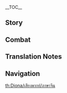 {{CharacterTabs}}
{{LanguageTabs}}

__TOC__
==Story==
{{VO/Story
|character           = Diona
|language            = zh
|language_s          = zh
|language_t          = zh-tw
|name_s              = 迪奥娜
|name_t              = 迪奧娜

|vo_01_01_title_s    = 初次见面…
|vo_01_01_title_t    = 初次見面…
|vo_01_01_subtitle   = Hello
|vo_01_01_file       = VO_{language}{character} Hello.ogg
|vo_01_01_tx_s       = 「猫尾酒馆」的招牌调酒师，迪奥娜，我的出场费可是很贵的。唔？你居然…不是为了酒才来的？哼，那你的邀请…我就勉为其难地接受了。
|vo_01_01_tx_t       = 「貓尾酒館」的招牌調酒師，迪奧娜，我的出場費可是很貴的。唔？{{MC|你|妳|mc=1}}居然…不是為了酒才來的？哼，那{{MC|你|妳|mc=1}}的邀請…我就勉為其難地接受了。
|vo_01_01_rm         = "Māowěi Jiǔguǎn" de zhāopái tiáojiǔ-shī, Dí'àonà, wǒ de chūchǎng-fèi kěshì hěn guì de. N? Nǐ jūrán... bùshì wèile jiǔ cái lái de? Heng, nà nǐ de yāoqǐng... wǒ jiù miǎnwéi-qí'nán de jiēshòule.
|vo_01_01_tl         = Signature bartender of the [[Cat's Tail]], Diona! My appearance fee is quite expensive. Oh? You... You're actually not here for wine? Hmph, then I'll... reluctantly accept your invitation.

|vo_02_01_title_s    = 闲聊・放松
|vo_02_01_title_t    = 閒聊・放鬆
|vo_02_01_subtitle   = Chat: Relax
|vo_02_01_file       = VO_{language}{character} Chat - Relax.ogg
|vo_02_01_tx_s       = 哈~~好舒服，身体都变得更柔软了。
|vo_02_01_tx_t       = 哈~~好舒服，身體都變得更柔軟了。
|vo_02_01_rm         = Ha~~ Hǎo shūfú, shēntǐ dōu biàn de gèng róuruǎnle.
|vo_02_01_tl         = Ah~ I feel great. My body has become even more flexible.
|vo_02_02_title_s    = 闲聊・思考
|vo_02_02_title_t    = 閒聊・思考
|vo_02_02_subtitle   = Chat: Thinking
|vo_02_02_file       = VO_{language}{character} Chat - Thinking.ogg
|vo_02_02_tx_s       = 蜥蜴尾巴、胡椒、星螺…还差点什么才能调出「难喝到头脑炸裂的酒」呢？呜…
|vo_02_02_tx_t       = 蜥蜴尾巴、胡椒、星螺…還差點什麼才能調出「難喝到頭腦炸裂的酒」呢？嗚…
|vo_02_02_rm         = Xīyì wěibā, Hújiāo, Xīngluó... Hái chàdiǎn shénme cáinéng tiáochū "nánhē dào tóunǎo zhàliè de jiǔ" ne? Wu...
|vo_02_02_tl         = [[Lizard Tail]], [[Pepper]], [[Starconch]]... What else do I need to brew a "wine that is so terrible that your brain explodes when you drink it"? [Sob]...
|vo_02_03_title_s    = 闲聊・等待
|vo_02_03_title_t    = 閒聊・等待
|vo_02_03_subtitle   = Chat: Waiting
|vo_02_03_file       = VO_{language}{character} Chat - Waiting.ogg
|vo_02_03_tx_s       = 才，才没有在等你。我只是，正好在休息而已！
|vo_02_03_tx_t       = 才，才沒有在等{{MC|你|妳|mc=1}}。我只是，正好在休息而已！
|vo_02_03_rm_s       = Cái, cái méiyǒu zài děng nǐ. Wǒ zhǐshì, zhènghǎo zài xiūxi éryǐ!
|vo_02_03_rm_t       = Cái, cái méiyǒu zài děng nǐ. Wǒ zhǐshì, zhènghǎo zài xiūxí éryǐ!
|vo_02_03_tl         = I&mdash;I wasn't waiting for you. I just... happened to be resting, that's all!

<!-- Weather -->
|vo_03_01_title_s    = 下雨的时候…
|vo_03_01_title_t    = 下雨的時候…
|vo_03_01_subtitle   = When It Rains
|vo_03_01_file       = VO_{language}{character} When It Rains.ogg
|vo_03_01_tx_s       = 呜呜…讨厌下雨…去屋子里吧。唔，只是因为弄干衣服很麻烦！才不是什么怕水呢！
|vo_03_01_tx_t       = 嗚嗚…討厭下雨…去屋子裡吧。唔，只是因為弄乾衣服很麻煩！才不是什麼怕水呢！
|vo_03_01_rm         = Wuwu... Tǎoyàn xiàyǔ... Qù wūzi lǐ ba. N, zhǐshì yīnwèi nòng gàn yīfú hěn máfan! Cái bùshì shénme pàshuǐ ne!
|vo_03_01_tl         = [Sob]... I hate when it rains... Let's go inside. Um, only because drying clothes is really annoying! It's not that I'm scared of water or anything!
|vo_03_02_title_s    = 打雷的时候…
|vo_03_02_title_t    = 打雷的時候…
|vo_03_02_subtitle   = When Thunder Strikes
|vo_03_02_file       = VO_{language}{character} When Thunder Strikes.ogg
|vo_03_02_tx_s       = 欸？！…我没有在发抖！没有！…呜…
|vo_03_02_tx_t       = 欸？！…我沒有在發抖！沒有！…嗚…
|vo_03_02_rm         = E?! ...Wǒ méiyǒu zài fādǒu! Méiyǒu! ...Wu...
|vo_03_02_tl         = Eh?! ...I'm not shivering! I'm not! ...Ugh...
|vo_03_03_title_s    = 下雪的时候・玩雪
|vo_03_03_title_t    = 下雪的時候・玩雪
|vo_03_03_subtitle   = When It Snows: Playtime
|vo_03_03_file       = VO_{language}{character} When It Snows - Playtime.ogg
|vo_03_03_tx_s       = 这个凉飕飕的触感，哇…好棒，好有趣。
|vo_03_03_tx_t       = 這個涼颼颼的觸感，哇…好棒，好有趣。
|vo_03_03_rm         = Zhège liáng-sōusōu de chùgǎn, wa... Hǎo bàng, hǎo yǒuqù.
|vo_03_03_tl         = This chilly wind, wow... It's so nice and interesting.
|vo_03_04_title_s    = 下雪的时候・观雪
|vo_03_04_title_t    = 下雪的時候・觀雪
|vo_03_04_subtitle   = When It Snows: Viewing
|vo_03_04_file       = VO_{language}{character} When It Snows - Viewing.ogg
|vo_03_04_tx_s       = 白茫茫的雪在风里跳舞，真好看呢。嗯…我旁边的座位还空着，没人坐哦。
|vo_03_04_tx_t       = 白茫茫的雪在風裡跳舞，真好看呢。嗯…我旁邊的座位還空著，沒人坐哦。
|vo_03_04_rm         = Bái-mángmáng de xuě zài fēng lǐ tiàowǔ, zhēn hǎokàn ne. Ng... wǒ pángbiān de zuòwèi hái kōngzhe, méi rén zuò o.
|vo_03_04_tl         = This vast expanse of white snow, dancing in the wind. How pretty. Mmm... This seat beside me is still empty, you know, no one's sitting here.
|vo_03_05_title_s    = 阳光很好…
|vo_03_05_title_t    = 陽光很好…
|vo_03_05_subtitle   = When the Sun Is Out
|vo_03_05_file       = VO_{language}{character} When the Sun Is Out.ogg
|vo_03_05_tx_s       = 走喽，晒太阳…你不去我可就自己去了哦…唔，最后一次机会！走不走！
|vo_03_05_tx_t       = 走嘍，曬太陽…{{MC|你|妳|mc=1}}不去我可就自己去了哦…唔，最後一次機會！走不走！
|vo_03_05_rm         = Zǒu lóu, shài tàiyáng... Nǐ bù qù wǒ kě jiù zìjǐ qùle o... N, zuìhòu yīcì jīhuì! Zǒu bù zǒu!
|vo_03_05_tl         = Let's go bask in the sun... If you're not going, I'm going alone... Ngh, final chance! Do you want to go or not?

|vo_04_01_title_s    = 早上好…
|vo_04_01_title_t    = 早安…
|vo_04_01_subtitle   = Good Morning
|vo_04_01_file       = VO_{language}{character} Good Morning.ogg
|vo_04_01_tx_s       = 早，把橱柜里那罐腌泥鳅递给我一下&mdash;&mdash;好咧，我要开始摧毁蒙德酒业啦。
|vo_04_01_tx_t       = 早，把櫥櫃裡那罐醃泥鰍遞給我一下&mdash;&mdash;好咧，我要開始摧毀蒙德酒業啦。
|vo_04_01_rm         = Zǎo, bǎ chúguì lǐ nà guàn yān-níqiū dì gěi wǒ yīxià{{lmdash}} Hǎo lie, wǒ yào kāishǐ cuīhuǐ Méngdé jiǔyè la.
|vo_04_01_tl         = Morning, pass me that can of pickled loaches from the shelf&mdash; Okay, I'm going to start destroying the Mondstadt wine industry.
|vo_04_02_title_s    = 中午好・异响
|vo_04_02_title_t    = 午安・異響
|vo_04_02_subtitle   = Good Afternoon: Strange Noises
|vo_04_02_file       = VO_{language}{character} Good Afternoon - Strange Noises.ogg
|vo_04_02_tx_s       = 咕噜噜…嗯？没有！你什么都没有听到！
|vo_04_02_tx_t       = 咕嚕嚕…嗯？沒有！{{MC|你|妳|mc=1}}什麼都沒有聽到！
|vo_04_02_rm         = Gululu... Ǹg? Méiyǒu! Nǐ shénme dōu méiyǒu tīng dào!
|vo_04_02_tl         = [Rumbles]... Hmm? It's nothing! You heard nothing!
|vo_04_03_title_s    = 中午好・罐头
|vo_04_03_title_t    = 午安・罐頭
|vo_04_03_subtitle   = Good Afternoon: Canned Food
|vo_04_03_file       = VO_{language}{character} Good Afternoon - Canned Food.ogg
|vo_04_03_tx_s       = 这个鱼肉罐头是我好不容易省下来的，别，别看啦！最多…最多只能给你尝一口。
|vo_04_03_tx_t       = 這個魚肉罐頭是我好不容易省下來的，別，別看啦！最多…最多只能給{{MC|你|妳|mc=1}}嘗一口。
|vo_04_03_rm         = Zhège yúròu-guàntóu shì wǒ hǎobù róngyì shěng xiàlái de, bié, bié kàn la! Zuìduō... zuìduō zhǐ néng gěi nǐ cháng yīkǒu.
|vo_04_03_tl         = I worked hard to save this can of fish for today, so s-stop looking at it! At most... at most, you can only have a bite.
|vo_04_04_title_s    = 晚上好…
|vo_04_04_title_t    = 晚上好…
|vo_04_04_subtitle   = Good Evening
|vo_04_04_file       = VO_{language}{character} Good Evening.ogg
|vo_04_04_tx_s       = 失败了…又失败了…大家都喝得好开心，呜…别安慰我，我才不需要安慰…
|vo_04_04_tx_t       = 失敗了…又失敗了…大家都喝得好開心，嗚…別安慰我，我才不需要安慰…
|vo_04_04_rm         = Shībàile... Yòu shībàile... Dàjiā dōu hē de hǎo kāixīn, wū... Bié ānwèi wǒ, wǒ cái bù xūyào ānwèi...
|vo_04_04_tl         = I failed... I failed again... Everyone's drinking so happily, [sob]... Don't comfort me, I obviously don't need comforting...
|vo_04_05_title_s    = 晚安…
|vo_04_05_title_t    = 晚安…
|vo_04_05_subtitle   = Good Night
|vo_04_05_file       = VO_{language}{character} Good Night.ogg
|vo_04_05_tx_s       = 你没有猫的夜视能力，走夜路不要紧吧？要我护送你的话…欸，有灯啊？…谁，谁要护送你啦，快点走快点走。
|vo_04_05_tx_t       = {{MC|你|妳|mc=1}}沒有貓的夜視能力，走夜路不要緊吧？要我護送{{MC|你|妳|mc=1}}的話…欸，有燈啊？…誰，誰要護送{{MC|你|妳|mc=1}}啦，快點走快點走。
|vo_04_05_rm         = Nǐ méiyǒu māo de yèshì nénglì, zǒu yèlù bùyàojǐn ba? Yào wǒ hùsòng nǐ dehuà... Ei, yǒu dēng a? ...Shúi, shúi yào hùsòng nǐ la, kuàidiǎn zǒu kuàidiǎn zǒu.
|vo_04_05_tl         = You don't have a cat's night vision, are you okay walking in the dark? If you want me to send you off... Eh, there are lights here? ...I-It's not like I wanted to send you off anyway. Off you go, off you go.

|vo_05_01_title_s    = 关于{name_s}自己…
|vo_05_01_title_t    = 關於{name_t}自己…
|vo_05_01_subtitle   = About {character}
|vo_05_01_file       = VO_{language}{character} About {character}.ogg
|vo_05_01_tx_s       = 耳朵和尾巴才不是什么装饰，是「凯茨莱茵家族」血统的象征，真是少见多怪。呃…你、你把手伸过来干什么？这个…唔…好吧，耳朵的话可以让你摸一下…但是尾巴、尾巴绝对不可以！
|vo_05_01_tx_t       = 耳朵和尾巴才不是什麼裝飾，是「凱茨萊茵家族」血統的象徵，真是少見多怪。呃…{{MC|你|妳|mc=1}}、{{MC|你|妳|mc=1}}把手伸過來幹什麼？這個…唔…好吧，耳朵的話可以讓{{MC|你|妳|mc=1}}摸一下…但是尾巴、尾巴絕對不可以！
|vo_05_01_rm_s       = Ěrduǒ hé wěibā cái bùshì shénme zhuāngshì, shì "Kǎicíláiyīn Jiāzú" xuètǒng de xiàngzhēng, zhēnshi shǎojiàn-duōguài. E... nǐ, nǐ bǎ shǒu shēn guòlái gànshénme? Zhège... N... Hǎo ba, ěrduǒ dehuà kěyǐ ràng nǐ mō yīxià... Dànshì wěibā, wěibā juéduì bù kěyǐ!
|vo_05_01_rm_t       = Ěrduǒ hàn wěibā cái bùshì shénme zhuāngshì, shì "Kǎicíláiyīn Jiāzú" xiětǒng de xiàngzhēng, zhēnshi shǎojiàn-duōguài. E... nǐ, nǐ bǎ shǒu shēn guòlái gànshénme? Zhège... N... Hǎo ba, ěrduǒ dehuà kěyǐ ràng nǐ mō yīxià... Dànshì wěibā, wěibā juéduì bù kěyǐ!
|vo_05_01_tl         = My ears and tail aren't just accessories, they're symbols of the the "Kätzlein Family" lineage! You're just making a fuss because you rarely see these kinds of features. W-Why are you reaching over? This... Ngh... Fine, I can let you touch my ears for a bit... But you're not allowed to touch my t&mdash;tail!

|vo_06_01_title_s    = 关于我们・饮料
|vo_06_01_title_t    = 關於我們・飲料
|vo_06_01_subtitle   = About Us: Drinks
|vo_06_01_file       = VO_{language}{character} About Us - Drinks.ogg
|vo_06_01_tx_s       = 想喝无酒精饮料？难倒是不难，但是没有意义！无论成功还是失败，都和摧毁蒙德酒业的目标没有关联。我才不会做呢。
|vo_06_01_tx_t       = 想喝無酒精飲料？難倒是不難，但是沒有意義！無論成功還是失敗，都和摧毀蒙德酒業的目標沒有關聯。我才不會做呢。
|vo_06_01_rm_s       = Xiǎng hē wú-jiǔjīng yǐnliào? Nán dǎoshì bù nán, dànshì méiyǒu yìyì! Wúlùn chénggōng háishì shībài, dōu hé cuīhuǐ Méngdé jiǔyè de mùbiāo méiyǒu guānlián. Wǒ cái bùhuì zuò ne.
|vo_06_01_rm_t       = Xiǎng hē wú-jiǔjīng yǐnliào? Nán dǎoshì bù nán, dànshì méiyǒu yìyì! Wúlùn chénggōng háishì shībài, dōu hàn cuīhuǐ Méngdé jiǔyè de mùbiāo méiyǒu guānlián. Wǒ cái bùhuì zuò ne.
|vo_06_01_tl         = You want to drink a non-alcoholic beverage? That wouldn't be hard for me to make, but it would be pointless anyway! Whether I succeed or fail would have no bearing on my goal of destroying Mondstadt's wine industry. I obviously don't want to do that.

|vo_06_02_title_s    = 关于我们・贵宾渠道
|vo_06_02_title_t    = 關於我們・貴賓待遇
|vo_06_02_subtitle   = About Us: VIP Channels
|vo_06_02_friendship = 6
|vo_06_02_file       = VO_{language}{character} About Us - VIP Channels.ogg
|vo_06_02_tx_s       = 喏，这个是「了不起的夏日梦幻忧郁珊瑚气泡茶」，只是因为最近无聊才做的。热门产品？排队抢购？你在说什么呢，我可没听见。
|vo_06_02_tx_t       = 喏，這個是「了不起的夏日夢幻憂鬱珊瑚氣泡茶」，只是因為最近無聊才做的。熱門產品？排隊搶購？{{MC|你|妳|mc=1}}在說什麼呢，我可沒聽見。
|vo_06_02_rm         = Nuo, zhège shì "Liǎobùqǐ de Xiàrì Mènghuàn Yōuyù Shānhú Qìpào Chá", zhǐshì yīnwèi zuìjìn wúliáo cái zuò de. Rèmén chǎnpǐn? Páiduì qiǎnggòu? Nǐ zài shuō shénme ne, wǒ kě méi tīngjiàn.
|vo_06_02_tl         = Here you go, this is an "Incredible Dreamy Melancholy Summer Coral Sparkling Tea." I only made this because I've been bored recently. A hot-selling product? People queuing to snatch it up? What are you talking about? I didn't hear anything.
|vo_06_03_title_s    = 关于我们・聊天需要
|vo_06_03_title_t    = 關於我們・聊天需要
|vo_06_03_subtitle   = About Us: The Need to Chat
|vo_06_03_friendship = 6
|vo_06_03_file       = VO_{language}{character} About Us - The Need to Chat.ogg
|vo_06_03_tx_s       = 唔…要是，要是你感觉孤单了，我可以随便陪你聊聊天。我还是知道很多事情的哦！也是很好的…那个叫什么，说话对象哦。没错没错！来跟我，多说说话吧…
|vo_06_03_tx_t       = 唔…要是，要是{{MC|你|妳|mc=1}}感覺孤單了，我可以隨便陪{{MC|你|妳|mc=1}}聊聊天。我還是知道很多事情的哦！也是很好的…那個叫什麼，說話對象哦。沒錯沒錯！來跟我，多說說話吧…
|vo_06_03_rm         = N... yàoshi, yàoshi nǐ gǎnjué gūdānle, wǒ kěyǐ suíbiàn péi nǐ liáoliáotiān. Wǒ háishì zhīdào hěnduō shìqíng de o! Yěshì hěn hǎo de... nàge jiào shénme, shuōhuà duìxiàng o. Méicuò méicuò! Lái gēn wǒ, duō shuōshuōhuà ba...
|vo_06_03_tl         = Um... I-If you feel lonely, I could just casually have a chat with you. I'm very knowledgeable, you know! I'm also a very good... what do you call them again, conversation partner? That's right, that's right! Come and talk a little more with me...
|vo_06_04_title_s    = 关于我们・好奇心
|vo_06_04_title_t    = 關於我們・好奇心
|vo_06_04_subtitle   = About Us: Curiosity
|vo_06_04_friendship = 6
|vo_06_04_file       = VO_{language}{character} About Us - Curiosity.ogg
|vo_06_04_tx_s       = 是什么是什么？你拿着的是什么？快给我看看！说不定丢到酒里能做出相当难喝的…啊，什么嘛，原来只是长得奇怪了点的蘑菇而已呀，真无趣。
|vo_06_04_tx_t       = 是什麼是什麼？{{MC|你|妳|mc=1}}拿著的是什麼？快給我看看！說不定丟到酒裡能做出相當難喝的…啊，什麼嘛，原來只是長得奇怪了點的蘑菇而已呀，真無趣。
|vo_06_04_rm         = Shì shénme shì shénme? Nǐ názhe de shì shénme? Kuài gěi wǒ kànkàn! Shuōbudìng diū dào jiǔ lǐ néng zuòchū xiāngdāng ná hē de... a, shénme ma, yuánlái zhǐshì zhǎng de qíguàile diǎn de mógū éryǐ ya, zhēn wúqù.
|vo_06_04_tl         = What is it, what is it? What are you holding? Hurry up and let me see! It might be something that I can throw into wine to make a decently terrible... Aww, come on, it's just a weird-looking mushroom? How boring.

|vo_07_01_title_s    = 关于「神之眼」・遗传
|vo_07_01_title_t    = 關於「神之眼」・遺傳
|vo_07_01_subtitle   = About the [[Vision]]: Heirloom
|vo_07_01_friendship = 3
|vo_07_01_file       = VO_{language}{character} About the Vision - Heirloom.ogg
|vo_07_01_tx_s       = 问我的「神之眼」是怎么来的？哼，是、呃…是凯茨莱茵的家族遗传！唔？杜拉夫先生根本没有神之眼？欸&mdash;&mdash;露馅了。
|vo_07_01_tx_t       = 問我的「神之眼」是怎麼來的？哼，是、呃…是凱茨萊茵的家族遺傳！唔？杜拉夫先生根本沒有神之眼？欸&mdash;&mdash;露餡了。
|vo_07_01_rm         = Wèn wǒ de "Shénzhīyǎn" shì zěnme lái de? Heng, shì, e... Shì Kǎicíláiyīn de jiāzú-yíchuán! N? Dùlāfū-xiānshēng gēnběn méiyǒu Shénzhīyǎn? E{{lmdash}} Lòuxiànle.
|vo_07_01_tl         = You're asking where my "Vision" came from? Hmph, it's, uh... It's an heirloom of the Kätzlein Family! Hmm? Mr. Draff doesn't even have a Vision? Ah... I gave it away.
|vo_07_02_title_s    = 关于「神之眼」・来历
|vo_07_02_title_t    = 關於「神之眼」・來歷
|vo_07_02_subtitle   = About the [[Vision]]: Origin
|vo_07_02_friendship = 5
|vo_07_02_file       = VO_{language}{character} About the Vision - Origin.ogg
|vo_07_02_tx_s       = 为什么非得告诉你啦，哼！算了，看在你一直追问的份上，看在…看在我们是朋友的份上。那次我爸爸外出打猎，差点出大事，在大雨中，我脑袋里想的全部事情就是要找到他，救出他…好了啦，满意了吧！
|vo_07_02_tx_t       = 為什麼非得告訴{{MC|你|妳|mc=1}}啦，哼！算了，看在{{MC|你|妳|mc=1}}一直追問的份上，看在…看在我們是朋友的份上。那次我爸爸外出打獵，差點出大事，在大雨中，我腦袋裡想的全部事情就是要找到他，救出他…好了啦，滿意了吧！
|vo_07_02_rm         = Wèishénme fēiděi gàosù nǐ la, heng! Suànle, kàn zài nǐ yīzhí zhuīwèn de fènshàng, kàn zài... kàn zài wǒmen shì péngyǒu de fènshàng. Nà cì wǒ bàba wàichū dǎliè, chàdiǎn chū dàshì, zài dàyǔ zhōng, wǒ nǎodai lǐ xiǎng de quánbù shìqíng jiùshì yào zhǎodào tā, jiùchū tā... hǎole la, mǎnyìle ba!
|vo_07_02_tl         = Why do you want to know so badly, hmph! Whatever, since you keep asking, since... since we're friends. One time when my father went out for a hunt, something terrible nearly happened. In the heavy rain, all I could think about was finding him, rescuing him... Alright, are you satisfied yet?!
|vo_07_03_title_s    = 有什么想要分享…
|vo_07_03_title_t    = 有什麼想要分享…
|vo_07_03_subtitle   = Something to Share
|vo_07_03_file       = VO_{language}{character} Something to Share.ogg
|vo_07_03_tx_s       = 龙脊雪山上，会不会长着奇珍异草呢。「拥有致命的苦味」或者「沾到一点就嘴巴发麻」这样？要拔好多下来！然后…嘿嘿嘿…嚯嚯。
|vo_07_03_tx_t       = 龍脊雪山上，會不會長著奇珍異草呢。「擁有致命的苦味」或者「沾到一點就嘴巴發麻」這樣？要拔好多下來！然後…嘿嘿嘿…嚯嚯。
|vo_07_03_rm_s       = Lóngjí Xuěshān shàng, huìbuhuì zhǎngzhe qízhēn-yìcǎo ne. "Yōngyǒu zhìmìng de kǔwèi" huòzhě "zhān dào yīdiǎn jiù zuǐbā fāmá" zhèyàng? Yào bá hǎoduō xiàlái! Ránhòu... Heiheihei... huohuo.
|vo_07_03_rm_t       = Lóngjí Xuěshān shàng, huìbuhuì zhǎngzhe qízhēn-yìcǎo ne. "Yǒngyǒu zhìmìng de kǔwèi" huòzhě "zhān dào yīdiǎn jiù zuǐbā fāmá" zhèyàng? Yào bá hǎoduō xiàlái! Ránhòu... Heiheihei... huohuo.
|vo_07_03_tl         = I wonder if there are strange herbs and plants growing on Dragonspine. Maybe "something that is terribly bitter" or "something that numbs your mouth if you lick just a little bit"? Please get a lot of them for me! And then... heheheh... hoho.
|vo_07_04_title_s    = 感兴趣的见闻…
|vo_07_04_title_t    = 感興趣的見聞…
|vo_07_04_subtitle   = Interesting Things
|vo_07_04_file       = VO_{language}{character} Interesting Things.ogg
|vo_07_04_tx_s       = 我扑…捕捉蝴蝶的技巧可是一流的。喂，不是啦！抓蝴蝶是为了加进酒里做出难吃的味道，不要把我当成猫啦！喵！
|vo_07_04_tx_t       = 我撲…捕捉蝴蝶的技巧可是一流的。喂，不是啦！抓蝴蝶是為了加進酒裡做出難吃的味道，不要把我當成貓啦！喵！
|vo_07_04_rm         = Wǒ pū... bǔzhuō húdié de jìqiǎo kěshì yīliú de. Wèi, bùshì la! Zhuā húdié shì wèile jiā jìn jiǔ lǐ zuòchū nánchī de wèidào, bùyào bǎ wǒ dàngchéng māo la! Miao!
|vo_07_04_tl         = My technique of pouncing... I mean, catching butterflies is top-notch! Hey, it's not like that! I catch butterflies so I can add them into wine to make it taste terrible. Don't treat me like a cat! Meow!

|vo_08_01_title_s    = 关于迪卢克…
|vo_08_01_title_t    = 關於迪盧克…
|vo_08_01_subtitle   = About [[Diluc]]
|vo_08_01_friendship = 4
|vo_08_01_file       = VO_{language}{character} About Diluc.ogg
|vo_08_01_tx_s       = 那个…迪卢克，是我最讨厌的人！没有迪卢克就不会有蒙德酒业，没有蒙德酒业爸爸就不会喝酒，爸爸不喝酒就…就会陪我了，哼。
|vo_08_01_tx_t       = 那個…迪盧克，是我最討厭的人！沒有迪盧克就不會有蒙德酒業，沒有蒙德酒業爸爸就不會喝酒，爸爸不喝酒就…就會陪我了，哼。
|vo_08_01_rm         = Nàge... Dílúkè, shì wǒ zuì tǎoyàn de rén! Méiyǒu Dílúkè jiù bùhuì yǒu Méngdé jiǔyè, méiyǒu Méngdé jiǔyè Bàba jiù bùhuì hējiǔ, Bàba bù hējiǔ jiù... jiù huì péi wǒle, heng.
|vo_08_01_tl         = That... Diluc is someone I absolutely hate! If there wasn't Diluc, there wouldn't be a Mondstadt wine industry, if there wasn't a Mondstadt wine industry, my dad wouldn't drink wine, if my dad didn't drink wine... then he'd spend more time with me. Hmph.
|vo_08_02_title_s    = 关于凯亚…
|vo_08_02_title_t    = 關於凱亞…
|vo_08_02_subtitle   = About [[Kaeya]]
|vo_08_02_friendship = 4
|vo_08_02_file       = VO_{language}{character} About Kaeya.ogg
|vo_08_02_tx_s       = 为什么连我的「护卫队长」也是个令人讨厌的酒鬼啦！就是那个，说起话来总是笑盈盈的家伙！喝起酒来一杯接一杯的，没完没了。呼！
|vo_08_02_tx_t       = 為什麼連我的「護衛隊長」也是個令人討厭的酒鬼啦！就是那個，說起話來總是笑盈盈的傢伙！喝起酒來一杯接一杯的，沒完沒了。呼！
|vo_08_02_rm         = Wèishénme lián wǒ de "Hùwèi Duìzhǎng" yěshì gè lìngrén tǎoyàn de jiǔguǐ la! Jiùshì nàge, shuō qǐ huà lái zǒng shì xiàoyíngyíng de jiāhuo! Hē qǐ jiǔ lái yībēi jiē yībēi de, méiwán méiliǎo. Hu!
|vo_08_02_tl         = Why is it that even my "captain protector" is an annoying drunkard? It's that guy who's always smirking when he talks! When he's drinking, he always downs cup after cup. There's no end to it. Hgh!
|vo_08_03_title_s    = 关于温迪…
|vo_08_03_title_t    = 關於溫迪…
|vo_08_03_subtitle   = About [[Venti]]
|vo_08_03_friendship = 4
|vo_08_03_file       = VO_{language}{character} About Venti.ogg
|vo_08_03_tx_s       = 温迪？不太熟的样子。但说到吟游诗人，就是那伙会给酒鬼们唱歌助兴的人吧。那就不喜欢！不喜欢不喜欢。
|vo_08_03_tx_t       = 溫迪？不太熟的樣子。但說到吟遊詩人，就是那夥會給酒鬼們唱歌助興的人吧。那就不喜歡！不喜歡不喜歡。
|vo_08_03_rm_s       = Wēndí? Bù tài shú de yàngzi. Dàn shuō dào yínyóu-shīrén, jiùshì nà huǒ huì gěi jiǔguǐmen chànggē zhùxìng de rén ba. Nà jiù bù xǐhuān! Bù xǐhuān bù xǐhuān.
|vo_08_03_rm_t       = Wēndí? Bù tài shóu de yàngzi. Dàn shuō dào yínyóu-shīrén, jiùshì nà huǒ huì gěi jiǔguǐmen chànggē zhùxìng de rén ba. Nà jiù bù xǐhuān! Bù xǐhuān bù xǐhuān.
|vo_08_03_tl         = Venti? I don't know him that well. But a bard is someone who usually performs for drunkards in a tavern to liven up the atmosphere, right? Then I don't like him! I don't like him, I don't like him.
|vo_08_04_title_s    = 关于芭芭拉…
|vo_08_04_title_t    = 關於芭芭拉…
|vo_08_04_subtitle   = About [[Barbara]]
|vo_08_04_friendship = 4
|vo_08_04_file       = VO_{language}{character} About Barbara.ogg
|vo_08_04_tx_s       = 芭芭拉小姐的粉丝们，都是大哥哥大姐姐…好羡慕，为什么我的粉丝都是一群大叔呢。呜…可恶，哼，不想了。
|vo_08_04_tx_t       = 芭芭拉小姐的粉絲們，都是大哥哥大姐姐…好羡慕，為什麼我的粉絲都是一群大叔呢。嗚…可惡，哼，不想了。
|vo_08_04_rm         = Bābālā-xiǎojiě de fěnsīmen, dōu shì dà-gēgē dà-jiějiě... hǎo xiànmù, wèishénme wǒ de fěnsī dōu shì yīqún dàshū ne. Wu... kěwù, heng, bùxiǎngle.
|vo_08_04_tl         = Ms. Barbara's fans are all cool adults... I'm so envious. Why are all my fans a bunch of old geezers? [Sob]... I hate this! Hmph, I don't want to think about this anymore.
|vo_08_05_title_s    = 关于琴…
|vo_08_05_title_t    = 關於琴…
|vo_08_05_subtitle   = About [[Jean]]
|vo_08_05_friendship = 4
|vo_08_05_file       = VO_{language}{character} About Jean.ogg
|vo_08_05_tx_s       = 琴啊，骑士团的代理团长，嗯…难得一个不喝酒的成熟大人…但总感觉认真过了头，骑士团的大家对我有些过度保护了吧？
|vo_08_05_tx_t       = 琴啊，騎士團的代理團長，嗯…難得一個不喝酒的成熟大人…但總感覺認真過了頭，騎士團的大家對我有些過度保護了吧？
|vo_08_05_rm         = Qín a, Qíshìtuán de Dàilǐ-tuánzhǎng, ng... nándé yīgè bù hējiǔ de chéngshú dàrén... Dàn zǒng gǎnjué rènzhēn guòletóu, Qíshìtuán de dàjiā duì wǒ yǒuxiē guòdù bǎohùle ba?
|vo_08_05_tl         = Oh, Jean, the Acting Grand Master of the Knights of Favonius, mmm... It's rare that there's a mature adult out there who doesn't drink alcohol... But I feel like she may be a bit too serious. I think everyone in the Knights of Favonius might look out for me a little too much?
|vo_08_06_title_s    = 关于阿贝多…
|vo_08_06_title_t    = 關於阿貝多…
|vo_08_06_subtitle   = About [[Albedo]]
|vo_08_06_friendship = 4
|vo_08_06_file       = VO_{language}{character} About Albedo.ogg
|vo_08_06_tx_s       = 首席炼金术士大人？唔…我这种一直调出好酒的体质，他会知道破解的方法么？
|vo_08_06_tx_t       = 首席煉金術士大人？唔…我這種一直調出好酒的體質，他會知道破解的方法麼？
|vo_08_06_rm_s       = Shǒuxí liànjīnshù-shì-dàrén? N... wǒ zhè zhǒng yīzhí tiáochū hàojiǔ de tǐzhì, tā huì zhīdào pòjiě de fāngfǎ me?
|vo_08_06_rm_t       = Shǒuxí liànjīnshù-shì-dàrén? N... wǒ zhè zhǒng yīzhí tiáochū hàojiǔ de tǐzhí, tā huì zhīdào pòjiě de fāngfǎ me?
|vo_08_06_tl         = The Chief Alchemist? Hmm... I wonder if he knows how to cure my problem of only being able to make good-tasting drinks?
|vo_08_07_title_s    = 关于丽莎…
|vo_08_07_title_t    = 關於麗莎…
|vo_08_07_subtitle   = About [[Lisa]]
|vo_08_07_friendship = 4
|vo_08_07_file       = VO_{language}{character} About Lisa.ogg
|vo_08_07_tx_s       = 丽莎姐姐，很和善对吧，很温柔对吧？但是，这样的姐姐也经常喝酒！呜呜呜…这是为什么啦…蒙德城已经没救了吧…
|vo_08_07_tx_t       = 麗莎姐姐，很和善對吧，很溫柔對吧？但是，這樣的姐姐也經常喝酒！嗚嗚嗚…這是為什麼啦…蒙德城已經沒救了吧…
|vo_08_07_rm         = Lìshā-jiějie, hěn héshàn duì ba, hěn wēnróu duì ba? Dànshì, zhèyàng de jiějie yě jīngcháng hējiǔ! Wuwuwu... Zhè shì wèishénme la... Méngdé-chéng yǐjīng méijiùle ba...
|vo_08_07_tl         = Lisa is really friendly and gentle, isn't she? But she also drinks really often! [Sob]... Why is it like this... Is there no hope left for the city of Mondstadt...
|vo_08_08_title_s    = 关于香菱…
|vo_08_08_title_t    = 關於香菱…
|vo_08_08_subtitle   = About [[Xiangling]]
|vo_08_08_friendship = 4
|vo_08_08_file       = VO_{language}{character} About Xiangling.ogg
|vo_08_08_tx_s       = 我向香菱讨过一份「口感搭配特别糟糕的食物组合」，据说是她亲自实践下来的，绝对难吃什么的…没用，完全没用。「续杯」两个字已经听到猫耳朵都生茧了！呜…
|vo_08_08_tx_t       = 我向香菱討過一份「口感搭配特別糟糕的食物組合」，據說是她親自實踐下來的，絕對難吃什麼的…沒用，完全沒用。「續杯」兩個字已經聽到貓耳朵都生繭了！嗚…
|vo_08_08_rm         = Wǒ xiàng Xiānglíng tǎoguò yī fèn "kǒugǎn dāpèi tèbié zāogāo de shíwù zǔhé", jùshuō shì tā qīnzì shíjiàn xiàlái de, juéduì nánchī shénme de... Méi yòng, wánquán méi yòng. "Xùbēi" liǎng gè zì yǐjīng tīng dào māo-ěrduǒ dōu shēngjiǎnle! Wu...
|vo_08_08_tl         = I once asked Xiangling for a "food combination that has a uniquely terrible texture." I heard that she made it herself, guaranteeing it would be disgusting... It was no use. No use at all. I've listened to the words "one more cup" so much that my cat ears are about to fall off!<ref group="TN •">{{zh|生茧|rm=shēngjiǎn}}: to grow calluses. A phrase used to describe doing something repeatedly to the point of tedium.</ref> [Sob]...
|vo_08_09_title_s    = 关于可莉…
|vo_08_09_title_t    = 關於可莉…
|vo_08_09_subtitle   = About [[Klee]]
|vo_08_09_friendship = 4
|vo_08_09_file       = VO_{language}{character} About Klee.ogg
|vo_08_09_tx_s       = 可莉每次来找我玩的时候，我都只好把她带去离酒馆远一点的地方。酒和炸弹…实在是太危险了！就算我想摧毁蒙德酒业，也得用堂堂正正的方式。
|vo_08_09_tx_t       = 可莉每次來找我玩的時候，我都只好把她帶去離酒館遠一點的地方。酒和炸彈…實在是太危險了！就算我想摧毀蒙德酒業，也得用堂堂正正的方式。
|vo_08_09_rm_s       = Kělì měicì lái zhǎo wǒ wán de shíhòu, wǒ dōu zhǐhǎo bǎ tā dài qù lí jiǔguǎn yuǎn yīdiǎn dì dìfāng. Jiǔ hé zhàdàn... shízài shì tài wēixiǎnle! Jiùsuàn wǒ xiǎng cuīhuǐ Méngdé jiǔyè, yě děi yòng tángtángzhèngzhèng de fāngshì.
|vo_08_09_rm_t       = Kělì měicì lái zhǎo wǒ wán de shíhòu, wǒ dōu zhǐhǎo bǎ tā dài qù lí jiǔguǎn yuǎn yīdiǎn dì dìfāng. Jiǔ hàn zhàdàn... shízài shì tài wéixiǎnle! Jiùsuàn wǒ xiǎng cuīhuǐ Méngdé jiǔyè, yě děi yòng tángtángzhèngzhèng de fāngshì.
|vo_08_09_tl         = Every time Klee comes over to play, I have to bring her to a place far from the tavern. Wine and bombs... is way too dangerous a combination! Even if I want to destroy Mondstadt's wine industry, I want to go about it the proper way.
|vo_08_10_title_s    = 关于父亲…
|vo_08_10_title_t    = 關於父親…
|vo_08_10_subtitle   = About [[Draff|Her Father]]
|vo_08_10_friendship = 4
|vo_08_10_file       = VO_{language}{character} About Her Father.ogg
|vo_08_10_tx_s       = 爸爸是我最尊敬的人！爸爸是最厉害的人！但是…喝了酒的爸爸，唔&mdash;&mdash;果然还是要早点终结蒙德的酒业！没时间闲聊啦！
|vo_08_10_tx_t       = 爸爸是我最尊敬的人！爸爸是最厲害的人！但是…喝了酒的爸爸，唔&mdash;&mdash;果然還是要早點終結蒙德的酒業！沒時間閒聊啦！
|vo_08_10_rm         = Bàba shì wǒ zuì zūnjìng de rén! Bàba shì zuì lìhài de rén! Dànshì... Hēle jiǔ de Bàba, n{{lmdash}} Guǒrán háishì yào zǎodiǎn zhōngjié Méngdé de jiǔyè! Méi shíjiān xiánliáo la!
|vo_08_10_tl         = My dad is the person I respect the most! My dad is the most capable person! But... when my dad drinks, ugh... I definitely have to destroy the Mondstadt wine industry! I don't have time for idle chatter!

|vo_09_01_title_s    = 想要了解{name_s}・其一
|vo_09_01_title_t    = 想要瞭解{name_t}・其一
|vo_09_01_subtitle   = More About {character}: I
|vo_09_01_file       = VO_{language}{character} More About {character} - 01.ogg
|vo_09_01_tx_s       = 「调酒师」可是很忙的！即使不在酒馆工作，也要抽出时间来收集配方。所以，所以没有要紧事情的话，就不要来打搅我。
|vo_09_01_tx_t       = 「調酒師」可是很忙的！即使不在酒館工作，也要抽出時間來收集配方。所以，所以沒有要緊事情的話，就不要來打攪我。
|vo_09_01_rm         = "Tiáojiǔ-shī" kěshì hěn máng de! Jíshǐ bu zài jiǔguǎn gōngzuò, yě yào chōuchū shíjiān lái shōují pèifāng. Suǒyǐ, suǒyǐ méiyǒu yàojǐn shìqíng dehuà, jiù bùyào lái dǎjiǎo wǒ.
|vo_09_01_tl         = A bartender is very busy, you know! Even when I'm not working at the tavern, I also need to take time out to collect recipes. S-So, don't come disturb me if there's nothing urgent.
|vo_09_02_title_s    = 想要了解{name_s}・其二
|vo_09_02_title_t    = 想要瞭解{name_t}・其二
|vo_09_02_subtitle   = More About {character}: II
|vo_09_02_friendship = 3
|vo_09_02_file       = VO_{language}{character} More About {character} - 02.ogg
|vo_09_02_tx_s       = 你不会…也像那些讨厌的酒鬼一样要我学猫咪叫吧？不会的，绝对不会的！我才不是什么抖抖耳朵伸伸懒腰的宠物！我可是…可是…「酒业杀手」！
|vo_09_02_tx_t       = {{MC|你|妳|mc=1}}不會…也像那些討厭的酒鬼一樣要我學貓咪叫吧？不會的，絕對不會的！我才不是什麼抖抖耳朵伸伸懶腰的寵物！我可是…可是…「酒業殺手」！
|vo_09_02_rm         = Nǐ bùhuì... yě xiàng nàxiē tǎoyàn de jiǔguǐ yīyàng yào wǒ xué māomī jiào ba? Bùhuì de, juéduì bùhuì de! Wǒ cái bùshì shénme dǒudǒu ěrduǒ shēnshēn lǎnyāo de chǒngwù! Wǒ kěshì... kěshì... "Jiǔyè Shāshǒu"!
|vo_09_02_tl         = You... You wouldn't want me to meow like a cat like those annoying drunkards, right? I won't do that sort of thing, absolutely not! I'm not some kind of pet that wiggles their ears and stretches their back! I... I'm... a "Wine Industry Killer"!
|vo_09_03_title_s    = 想要了解{name_s}・其三
|vo_09_03_title_t    = 想要瞭解{name_t}・其三
|vo_09_03_subtitle   = More About {character}: III
|vo_09_03_friendship = 4
|vo_09_03_file       = VO_{language}{character} More About {character} - 03.ogg
|vo_09_03_tx_s       = 你问我…为什么「酒业杀手」变成了「猫尾酒馆」的招牌…？你，你是故意这样问的吧！就是想看我的笑话。呜，坏人！再也不给你调喝的了，水也不给！
|vo_09_03_tx_t       = {{MC|你|妳|mc=1}}問我…為什麼「酒業殺手」變成了「貓尾酒館」的招牌…？{{MC|你|妳|mc=1}}，{{MC|你|妳|mc=1}}是故意這樣問的吧！就是想看我的笑話。嗚，壞人！再也不幫{{MC|你|妳|mc=1}}調喝的了，水也不給！
|vo_09_03_rm         = Nǐ wèn wǒ... wèishénme "Jiǔyè Shāshǒu" biàn chéngle "Māowěi Jiǔguǎn" de zhāopái...? Nǐ, nǐ shì gùyì zhèyàng wèn de ba! Jiùshì xiǎng kàn wǒ de xiàohuà. Wu, huàirén! Zài yě bù gěi nǐ tiáohēdele, shuǐ yě bù gěi!
|vo_09_03_tl         = You're asking... why a "Wine Industry Killer" would become the signature of the [[Cat's Tail]]...? Y&mdash;You're asking this on purpose, aren't you! You just want to make fun of me. [Sob], meanie! I'm never going to make you anything to drink ever again, not even water!
|vo_09_04_title_s    = 想要了解{name_s}・其四
|vo_09_04_title_t    = 想要瞭解{name_t}・其四
|vo_09_04_subtitle   = More About {character}: IV
|vo_09_04_friendship = 5
|vo_09_04_file       = VO_{language}{character} More About {character} - 04.ogg
|vo_09_04_tx_s       = 别再惹我了啊，我宽容大度，但也不好欺负！我警告你，我生起气来可是会咬人的！喵！虽然不一定舍得咬你…
|vo_09_04_tx_t       = 別再惹我了啊，我寬容大度，但也不好欺負！我警告{{MC|你|妳|mc=1}}，我生起氣來可是會咬人的！喵！雖然不一定捨得咬{{MC|你|妳|mc=1}}…
|vo_09_04_rm         = Bié zài rěwǒle a, wǒ kuānróng-dàdù, dàn yě bù hǎo qīfù! Wǒ jǐnggào nǐ, wǒ shēngqǐ qì lái kěshì huì yǎo rén de! Miao! Suīrán bù yīdìng shědé yǎo nǐ...
|vo_09_04_tl         = Don't make me angry again. I'm a forgiving person, but I'm also not easily bullied! I'm warning you, when I get angry I'll bite! Meow! Though, I may not bear to bite you...
|vo_09_05_title_s    = 想要了解{name_s}・其五
|vo_09_05_title_t    = 想要瞭解{name_t}・其五
|vo_09_05_subtitle   = More About {character}: V
|vo_09_05_friendship = 6
|vo_09_05_file       = VO_{language}{character} More About {character} - 05.ogg
|vo_09_05_tx_s       = 我和你…已经成为好朋友了，对吧。我隐约记得…我以前也有过这样一个朋友，但我不确定那是不是梦…<br />把你的手给我。啊呜，唔…暖和的。这样就好，不要变成梦走了…
|vo_09_05_tx_t       = 我和{{MC|你|妳|mc=1}}…已經成為好朋友了，對吧。我隱約記得…我以前也有過這樣一個朋友，但我不確定那是不是夢…<br />把{{MC|你|妳|mc=1}}的手給我。啊嗚，唔…暖和的。這樣就好，不要變成夢走了…
|vo_09_05_rm_s       = Wǒ hé nǐ... yǐjīng chéngwéi hǎo-péngyǒule, duì ba. Wǒ yǐnyuē jìdé... Wǒ yǐqián yě yǒuguò zhèyàng yīgè péngyǒu, dàn wǒ bù quèdìng nà shìbùshì mèng...<br />Bǎ nǐ de shǒu gěi wǒ. Awu, n... nuǎnhuo de. Zhèyàng jiù hǎo, bùyào biàn chéng mèng zǒule...
|vo_09_05_rm_t       = Wǒ hàn nǐ... yǐjīng chéngwéi hǎo-péngyǒule, duì ba. Wǒ yǐnyuē jìdé... Wǒ yǐqián yě yǒuguò zhèyàng yīgè péngyǒu, dàn wǒ bù quèdìng nà shìbùshì mèng...<br />Bǎ nǐ de shǒu gěi wǒ. Awu, n... nuǎnhuo de. Zhèyàng jiù hǎo, bùyào biàn chéng mèng zǒule...
|vo_09_05_tl         = The two of us... have already become good friends, right? I faintly remember... I once also had a friend like this, but I'm not sure if that was just a dream...<br />Give me your hand. Ah, mmm... It's warm. Let's stay like this, don't become a dream and go away...

|vo_10_01_title_s    = {name_s}的爱好…
|vo_10_01_title_t    = {name_t}的愛好…
|vo_10_01_subtitle   = {character}'s Hobbies
|vo_10_01_file       = VO_{language}{character} Hobbies.ogg
|vo_10_01_tx_s       = 我喜欢打猎，追捕猎物可是我的强项！但爸爸说野外情况瞬息万变，只有跟着可靠的大人一起，才能深入森林。你…算是可靠的大人吧？
|vo_10_01_tx_t       = 我喜歡打獵，追捕獵物可是我的強項！但爸爸說野外情況瞬息萬變，只有跟著可靠的大人一起，才能深入森林。{{MC|你|妳|mc=1}}…算是可靠的大人吧？
|vo_10_01_rm_s       = Wǒ xǐhuān dǎliè, zhuībǔ lièwù kěshì wǒ de qiángxiàng! Dàn Bàba shuō yěwài qíngkuàng shùnxī-wànbiàn, zhǐyǒu gēnzhe kěkào de dàrén yīqǐ, cáinéng shēnrù sēnlín. Nǐ... suànshì kěkào de dàrén ba?
|vo_10_01_rm_t       = Wǒ xǐhuān dǎliè, zhuībǔ lièwù kěshì wǒ de qiángxiàng! Dàn Bàba shuō yěwài qíngkuàng shùnxí-wànbiàn, zhǐyǒu gēnzhe kěkào de dàrén yīqǐ, cáinéng shēnrù sēnlín. Nǐ... suànshì kěkào de dàrén ba?
|vo_10_01_tl         = I like hunting! Pursuing prey is one of my strengths! But my dad always says that the situation in the wild is constantly changing, and that I can only venture into the forest if I'm accompanied by a reliable adult. You... probably count as a reliable adult, right?
|vo_10_02_title_s    = {name_s}的烦恼…
|vo_10_02_title_t    = {name_t}的煩惱…
|vo_10_02_subtitle   = {character}'s Troubles
|vo_10_02_file       = VO_{language}{character} Troubles.ogg
|vo_10_02_tx_s       = 嗯…到底怎样才能调出难喝的酒呢…连我给予厚望的噩梦搭配&mdash;&mdash;「酱油牛奶绝云椒椒配蒲公英籽特调」都被说成是「小迪奥娜又有进步了」，呜…我不会认输的…
|vo_10_02_tx_t       = 嗯…到底怎樣才能調出難喝的酒呢…連我給予厚望的惡夢搭配&mdash;&mdash;「醬油牛奶絕雲椒椒配蒲公英籽特調」都被說成是「小迪奧娜又有進步了」，嗚…我不會認輸的…
|vo_10_02_rm         = Ng... Dàodǐ zěnyàng cáinéng tiáo chū nán hē de jiǔ ne... Lián wǒ jǐyǔ hòuwàng de èmèng dāpèi{{lmdash}} "Jiàngyóu Niúnǎi Juéyún Jiāojiāo Pèi Púgōngyīng-zǐ Tètiáo" dōu bèi shuōchéng shì "xiǎo-Dí'àonà yòu yǒu jìnbùle", wu... wǒ bùhuì rènshū de...
|vo_10_02_tl         = Hmm... What do I need to do to make a terrible drink... Even my most prized creation, the "Special Cocktail with Soy Sauce, Milk, [[Jueyun Chili]] and [[Dandelion Seed]]," only made people say "Little Diona has improved"... [Sob], I won't admit defeat...
|vo_10_03_title_s    = 喜欢的食物…
|vo_10_03_title_t    = 喜歡的食物…
|vo_10_03_subtitle   = Favorite Food
|vo_10_03_file       = VO_{language}{character} Favorite Food.ogg
|vo_10_03_tx_s       = 我喜欢吃鱼！作为主食的鱼…爸爸做的鱼！但是…不要作为下酒菜，那是对鱼的亵渎！
|vo_10_03_tx_t       = 我喜歡吃魚！作為主食的魚…爸爸做的魚！但是…不要作為下酒菜，那是對魚的褻瀆！
|vo_10_03_rm         = Wǒ xǐhuān chī yú! Zuòwéi zhǔshí de yú... Bàba zuò de yú! Dànshì... Bùyào zuòwéi xià jiǔcài, nà shì duì yú de xièdú!
|vo_10_03_tl         = I like eating fish! Fish as a staple food... like the fish that my dad makes! But... don't treat fish as bar food! That would be a blasphemous use of fish!
|vo_10_04_title_s    = 讨厌的食物…
|vo_10_04_title_t    = 討厭的食物…
|vo_10_04_subtitle   = Least Favorite Food
|vo_10_04_file       = VO_{language}{character} Least Favorite Food.ogg
|vo_10_04_tx_s       = 胡萝卜、土豆、洋葱、番茄…这些味道都不太喜欢。我，我可不是吃素的啊！
|vo_10_04_tx_t       = 胡蘿蔔、馬鈴薯、洋蔥、番茄…這些味道都不太喜歡。我，我可不是吃素的啊！
|vo_10_04_rm_s       = Húluóbo, tǔdòu, yángcōng, fānqié... zhèxiē wèidào dōu bù tài xǐhuān. Wǒ, wǒ kě bùshì chīsù de a!
|vo_10_04_rm_t       = Húluóbo, mǎlíngshú, yángcōng, fānqié... zhèxiē wèidào dōu bù tài xǐhuān. Wǒ, wǒ kě bùshì chīsù de a!
|vo_10_04_tl         = Carrots, potatoes, onions, tomatoes... I don't really like any of these flavors. I'm definitely not a vegetarian!

<!-- Receiving a Gift -->
|vo_11_01_title_s    = 收到赠礼・其一
|vo_11_01_title_t    = 收到贈禮・其一
|vo_11_01_subtitle   = Receiving a Gift: I
|vo_11_01_file       = VO_{language}{character} Receiving a Gift - 01.ogg
|vo_11_01_tx_s       = 好吃…我，我就随便问一下哦，下次还有吗？
|vo_11_01_tx_t       = 好吃…我，我就隨便問一下喔，下次還有嗎？
|vo_11_01_rm         = Hǎochī... Wǒ, wǒ jiù suíbiàn wèn yīxià o, xiàcì hái yǒu ma?
|vo_11_01_tl         = This is tasty... T-This is just a casual question, will you make this again next time?

|vo_11_02_title_s    = 收到赠礼・其二
|vo_11_02_title_t    = 收到贈禮・其二
|vo_11_02_subtitle   = Receiving a Gift: II
|vo_11_02_file       = VO_{language}{character} Receiving a Gift - 02.ogg
|vo_11_02_tx_s       = 你可别指望我尝了点甜头，就会来蹭你…
|vo_11_02_tx_t       = {{MC|你|妳|mc=1}}可別指望我嚐了點甜頭，就會來蹭{{MC|你|妳|mc=1}}…
|vo_11_02_rm         = Nǐ kě biě zhǐwàng wǒ chángle diǎn tiántóu, jiù huì lái cèng nǐ...
|vo_11_02_tl         = You better not be expecting me to come rub against you like a cat just because you gave me something nice to eat.

|vo_11_03_title_s    = 收到赠礼・其三
|vo_11_03_title_t    = 收到贈禮・其三
|vo_11_03_subtitle   = Receiving a Gift: III
|vo_11_03_file       = VO_{language}{character} Receiving a Gift - 03.ogg
|vo_11_03_tx_s       = 喂…你是把我当成路边的野猫了吗！
|vo_11_03_tx_t       = 喂…{{MC|你|妳|mc=1}}是把我當成路邊的野貓了嗎！
|vo_11_03_rm         = Wei... Nǐ shì bǎ wǒ dāngchéng lùbiān de yěmāole ma!
|vo_11_03_tl         = Hey... Do you think I'm some sort of roadside stray cat?!

|vo_12_01_title_s    = 生日…
|vo_12_01_title_t    = 生日…
|vo_12_01_subtitle   = Birthday
|vo_12_01_file       = VO_{language}{character} Birthday.ogg
|vo_12_01_tx_s       = 炸鱼，配上这个我特别调制的酱料，给你。<br />…没有加奇怪的东西！我认真调味的手艺才不会差呢，先尝过才可以说话。<br />哼…这才对嘛…唔，那个，生日快乐。
|vo_12_01_tx_t       = 炸魚，配上這個我特別調製的醬料，給{{MC|你|妳|mc=1}}。<br />…沒有加奇怪的東西！我認真調味的手藝才不會差呢，先嘗過才可以說話。<br />哼…這才對嘛…唔，那個，生日快樂。
|vo_12_01_rm         = Zhàyú, pèi shàng zhège wǒ tèbié tiáozhì de jiàngliào, gěi nǐ.<br />...Méiyǒu jiā qíguài de dōngxi! Wǒ rènzhēn tiáowèi de shǒuyì cái bùhuì chà ne, xiān chángguò cái kěyǐ shuōhuà.<br />Heng... zhè cái duì ma... N, nàge, shēngrì kuàilè.
|vo_12_01_tl         = Fried fish with some of my special sauce. Here.<br />...I didn't add anything weird! My cooking skills are actually top-notch when I'm cooking seriously. Just try it before you say anything.<br />Hmph... That's more like it... Um, right. Happy birthday.

|vo_13_01_title_s    = 突破的感受・起
|vo_13_01_title_t    = 突破的感受・起
|vo_13_01_subtitle   = Feelings About Ascension: Intro
|vo_13_01_ascension  = 1
|vo_13_01_file       = VO_{language}{character} Feelings About Ascension -  01.ogg
|vo_13_01_tx_s       = 猫的眼睛，看得见黑暗中的一切猎物！
|vo_13_01_tx_t       = 貓的眼睛，看得見黑暗中的一切獵物！
|vo_13_01_rm         = Māo de yǎnjīng, kàn de jiàn hēi'àn zhōng de yīqiè lièwù!
|vo_13_01_tl         = A cat's eyes can see all the prey in the dark!
|vo_13_02_title_s    = 突破的感受・承
|vo_13_02_title_t    = 突破的感受・承
|vo_13_02_subtitle   = Feelings About Ascension: Building Up
|vo_13_02_ascension  = 2
|vo_13_02_file       = VO_{language}{character} Feelings About Ascension -  02.ogg
|vo_13_02_tx_s       = 猫的耳朵，听得见地上最细微的脚步声。
|vo_13_02_tx_t       = 貓的耳朵，聽得到地上最細微的腳步聲。
|vo_13_02_rm_s       = Māo de ěrduǒ, tīng de jiàn dìshàng zuì xìwēi de jiǎobù shēng.
|vo_13_02_rm_t       = Māo de ěrduǒ, tīng de dào dìshàng zuì xìwéi de jiǎobù shēng.
|vo_13_02_tl         = A cat's ears can hear the most delicate footsteps.
|vo_13_03_title_s    = 突破的感受・转
|vo_13_03_title_t    = 突破的感受・轉
|vo_13_03_subtitle   = Feelings About Ascension: Climax
|vo_13_03_ascension  = 4
|vo_13_03_file       = VO_{language}{character} Feelings About Ascension -  03.ogg
|vo_13_03_tx_s       = 猫的四肢，爬得上全提瓦特最高的树。
|vo_13_03_tx_t       = 貓的四肢，爬得上全提瓦特最高的樹。
|vo_13_03_rm         = Māo de sìzhī, pá de shàng quán Tíwǎtè zuì gāo de shù.
|vo_13_03_tl         = A cat's limbs can climb up the tallest tree in Teyvat.
|vo_13_04_title_s    = 突破的感受・合
|vo_13_04_title_t    = 突破的感受・合
|vo_13_04_subtitle   = Feelings About Ascension: Conclusion
|vo_13_04_ascension  = 6
|vo_13_04_file       = VO_{language}{character} Feelings About Ascension -  04.ogg
|vo_13_04_tx_s       = 猫的鼻子，闻得出熟悉的、喜欢的人的…唔？！是你听错了！我怎么可能说出那种话…呜…
|vo_13_04_tx_t       = 貓的鼻子，聞得出熟悉的、喜歡的人…唔？！是{{MC|你|妳|mc=1}}聽錯了！我怎可能說出那種話…嗚…
|vo_13_04_rm_s       = Māo de bízi, wén de chū shúxī de, xǐhuān de rén de... N?! Shì nǐ tīngcuòle! Wǒ zěnme kěnéng shuō chū nà zhǒng huà... Wu...
|vo_13_04_rm_t       = Māo de bízi, wén de chū shóuxī de, xǐhuān de rén... N?! Shì nǐ tīngcuòle! Wǒ zěnme kěnéng shuō chū nà zhǒng huà... Wu...
|vo_13_04_tl         = A cat's nose can sniff out someone that's dear to them... Huh?! You didn't hear anything! I would never say anything like that... [Sob]...
}}

==Combat==
{{Combat VO
|character           = Diona
|language            = zh

|skill_1_tx_s        = 嘿…呀！
|skill_1_tx_t        = 嘿…呀！
|skill_1_rm          = Hei... ya!
|skill_1_tl          = Heya!
|skill_2_tx_s        = 咻咻——
|skill_2_tx_t        = 咻咻——
|skill_2_rm          = Xiuxiu{{lmdash}}
|skill_2_tl          = Pewpew&mdash;&mdash;
|skill_3_tx_s        = 目标确认。
|skill_3_tx_t        = 目標確認。
|skill_3_rm          = Mùbiāo quèrèn.
|skill_3_tl          = Target confirmed.
|skill_4_tx_s        = ''(Hold)'' 攻守兼备。
|skill_4_tx_t        = ''(Hold)'' 攻守兼備。
|skill_4_rm          = Gōngshǒu-jiānbèi.
|skill_4_tl          = Attack and defend!<ref group="TN •">{{zh|攻守兼备|rm=gōngshǒu-jiānbèi|tl=offense and defense are both fully prepared}}: an idiom that means to be equally skilled at both offense and defense.</ref>
|skill_5_tx_s        = ''(Hold)'' 抓到你了！
|skill_5_tx_t        = ''(Hold)'' 抓到你了！
|skill_5_rm          = Zhuā dào nǐle!
|skill_5_tl          = Caught you!
|skill_6_tx_s        = ''(Hold)'' 我可不好欺負！
|skill_6_tx_t        = ''(Hold)'' 我可不好欺負！
|skill_6_rm          = Wǒ kě bùhǎo qīfù!
|skill_6_tl          = I'm not so easily bullied!
|skill_7_file        = Elemental Skill 2 01,Elemental Skill 2 02,Elemental Skill 2 03

|burst_1_tx_s        = 迪奥娜特调！
|burst_1_tx_t        = 迪奧娜特調！
|burst_1_rm          = Dí'àonà tètiáo!
|burst_1_tl          = Diona's special mix!
|burst_2_tx_s        = 贪杯的下场…哼！
|burst_2_tx_t        = 貪杯的下場…哼！
|burst_2_rm          = Tānbēi de xiàchǎng... Heng!
|burst_2_tl          = The aftermath of over-drinking... Hmph!
|burst_3_tx_s        = 反省吧，酒鬼！
|burst_3_tx_t        = 反省吧，酒鬼！
|burst_3_rm          = Fànxǐng ba, jiúguǐ!
|burst_3_tl          = Repent, drunkard!

|sprint-s_1_tx_s     = 唔，来了。
|sprint-s_1_tx_t     = 唔，來了。
|sprint-s_1_rm       = N, láile.
|sprint-s_1_tl       = Mmm, I'm here.
|sprint-s_2_tx_s     = 出发，出发
|sprint-s_2_tx_t     = 出發，出發！
|sprint-s_2_rm       = Chūfā, chūfā!
|sprint-s_2_tl       = Let's go, let's go!
|sprint-s_3_file     = Sprint Start 03,Sprint Start 04,Sprint Start 05

|sprint-e_1_tx_s     = 呼。
|sprint-e_1_tx_t     = 呼。
|sprint-e_1_rm       = Hu.
|sprint-e_1_tl       = Hoo.
|sprint-e_2_tx_s     = 哈唔…
|sprint-e_2_tx_t     = 哈唔…
|sprint-e_2_rm       = Hawu...
|sprint-e_2_tl       = Phew..

|glider_1_tx_s       = 飞起来喽。
|glider_1_tx_t       = 飛起來囉。
|glider_1_rm_s       = Fēiqǐlái lou.
|glider_1_rm_t       = Fēiqǐlái luo.
|glider_1_tl         = Taking off.
|glider_2_file       = Deploying Wind Glider 02,Deploying Wind Glider 03

|chest_1_tx_s        = 让酒变难喝的材料啊，出现吧！
|chest_1_tx_t        = 讓酒變難喝的材料啊，出現吧！
|chest_1_rm          = Ràng jiǔ biàn nánhē de cáiliào a, chūxiàn ba!
|chest_1_tl          = Ingredients to make wine taste terrible, appear!
|chest_2_tx_s        = 亮晶晶的…想要…扑过去！
|chest_2_tx_t        = 亮晶晶的…想要…撲過去！
|chest_2_rm          = Liàngjīngjīng de... Xiǎng yào... pū guòqù!
|chest_2_tl          = Sparkly and shiny... I want to... pounce on it!
|chest_3_tx_s        = 宝箱里有些什么，我很好奇！
|chest_3_tx_t        = 寶箱裡有些什麼，我很好奇！
|chest_3_rm          = Bǎoxiāng lǐ yǒu xiē shénme, wǒ hěn hàoqí!
|chest_3_tl          = What's in the treasure chest, I'm so curious!

|low-hp_1_tx_s       = 我不会认输…！
|low-hp_1_tx_t       = 我不會認輸…！
|low-hp_1_rm         = Wǒ bùhuì rènshū...!
|low-hp_1_tl         = I won't admit defeat...!
|low-hp_2_tx_s       = 喵…喵…！
|low-hp_2_tx_t       = 喵…喵…！
|low-hp_2_rm         = Miao... miao...!
|low-hp_2_tl         = Meow... meow...!
|low-hp_3_tx_s       = 胜负还没分呢！
|low-hp_3_tx_t       = 勝負還沒分呢！
|low-hp_3_rm         = Shèngfù hái méi fēn ne!
|low-hp_3_tl         = The victor hasn't been decided yet!

|ally-low-hp_1_tx_s  = 太乱来啦！
|ally-low-hp_1_tx_t  = 太亂來啦！
|ally-low-hp_1_rm    = Tài luànlái la!
|ally-low-hp_1_tl    = You're ridiculous!
|ally-low-hp_2_tx_s  = 去休息去休息！
|ally-low-hp_2_tx_t  = 去休息去休息！
|ally-low-hp_2_rm_s  = Qù xiūxi qù xiūxi!
|ally-low-hp_2_rm_t  = Qù xiūxí qù xiūxí!
|ally-low-hp_2_tl    = Go and rest, go and rest!

|fallen_1_tx_s       = 酒的味道…好臭…
|fallen_1_tx_t       = 酒的味道…好臭…
|fallen_1_rm         = Jiǔ de wèidào... hǎo chòu...
|fallen_1_tl         = The smell of wine... is terrible...
|fallen_2_tx_s       = 泉水精灵…不要走…
|fallen_2_tx_t       = 泉水精靈…不要走…
|fallen_2_rm         = Quánshuǐ jīnglíng... Bùyào zǒu...
|fallen_2_tl         = Fountain spirit... Don't go...
|fallen_3_tx_s       = 眼睛…睁不开了…
|fallen_3_tx_t       = 眼睛…睜不開了…
|fallen_3_rm         = Yǎnjīng... zhēngbùkāile...
|fallen_3_tl         = I can't open... my eyes...

|hit-l_1_file        = Light Hit Taken 02
|hit-l_1_tx_s        = 没躲开…
|hit-l_1_tx_t        = 沒躲開…
|hit-l_1_rm          = Měi duǒkāi...
|hit-l_1_tl          = Couldn't get away...
|hit-l_2_file        = Light Hit Taken 01,Light Hit Taken 03,Light Hit Taken 04,Light Hit Taken 05,Light Hit Taken 06

|hit-h_1_file        = Heavy Hit Taken 02
|hit-h_1_tx_s        = 从哪里来的？
|hit-h_1_tx_t        = 從哪裡來的？
|hit-h_1_rm          = Cóng nálǐ lái de?
|hit-h_1_tl          = Where did that come from?
|hit-h_2_file        = Heavy Hit Taken 01,Heavy Hit Taken 03,Heavy Hit Taken 04,Heavy Hit Taken 05,Heavy Hit Taken 06

|join_1_tx_s         = 狩猎开始！
|join_1_tx_t         = 狩獵開始！
|join_1_rm           = Shòuliè kāishǐ!
|join_1_tl           = The hunt begins!
|join_2_tx_s         = 果然需要我出手嘛！
|join_2_tx_t         = 果然需要我出手嘛！
|join_2_rm           = Guǒrán xūyào wǒ chūshǒu ma!
|join_2_tl           = So you need my help after all!
|join_3_tx_s         = 哼，就包在我身上。
|join_3_tx_t         = 哼，就包在我身上。
|join_3_rm           = Heng, jiù bāo zài wǒ shēnshàng.
|join_3_tl           = Hmph, just leave it to me.

|idle_1_file         = Standby 01,Standby 02
|idle_1_actual_rm    = 
|idle_1_actual_tl    = 

|atk-l_1_file        = Light Attack 01,Light Attack 02,Light Attack 03,Light Attack 04,Light Attack 05,Light Attack 06,Light Attack 07

|atk-m_1_file        = Mid Attack 01,Mid Attack 02,Mid Attack 03

|atk-h_1_file        = Heavy Attack 01,Heavy Attack 02,Heavy Attack 03

|climb_1_file        = Climbing 01,Climbing 02,Climbing 03,Climbing 04,Climbing 05

|climb-b_1_file      = Climbing Breath 01,Climbing Breath 02,Climbing Breath 03

|jump_1_file         = Jumping 01,Jumping 02,Jumping 03,Jumping 04,Jumping 05
}}

==Translation Notes==
{{Reflist|group="TN •"}}

==Navigation==
{{Character Navbox|link type=vo-zh}}

[[th:Diona/เสียงพากย์/ภาษาจีน]]